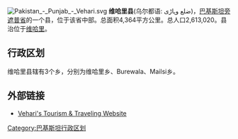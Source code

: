[[File:Pakistan_-_Punjab_-_Vehari.svg|right]]
'''维哈里县'''(乌尔都语: ضلع وہاڑی)，[[巴基斯坦|巴基斯坦]][[旁遮普省|旁遮普省]]的一个县，位于该省中部。总面积4,364平方公里。总人口2,613,020。县治位于[[维哈里|维哈里]]。

== 行政区划 ==
维哈里县辖有3个乡，分别为维哈里乡、Burewala、Mailsi乡。

==外部链接==

*[https://web.archive.org/web/20161004020321/http://apnavehari.com/ Vehari's Tourism & Traveling Website]


{{旁遮普省行政区划}}

[[Category:巴基斯坦行政区划|Category:巴基斯坦行政区划]]
